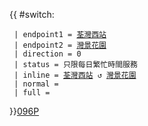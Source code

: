 {{ #switch: {{{format|}}}
  | endpoint1 = [[荃灣西站]]
  | endpoint2 = [[灣景花園]]
  | direction = 0
  | status = 只限每日繁忙時間服務
  | inline = [[荃灣西站]] ↺ [[灣景花園]]
  | normal =
  | full =
}}<noinclude>[[category:新界專線小巴路線模板|096P]]</noinclude>